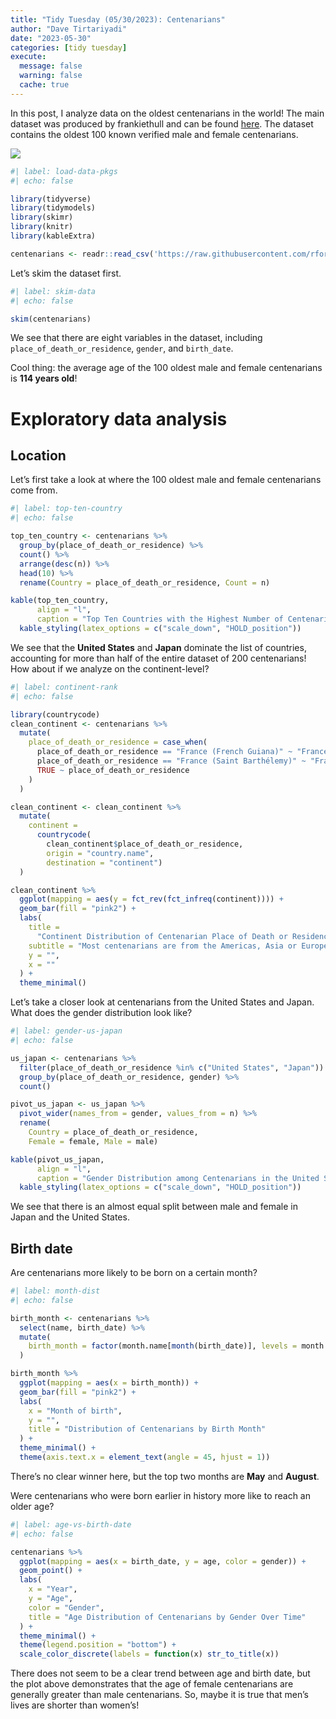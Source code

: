 ---
title: "Tidy Tuesday (05/30/2023): Centenarians"
author: "Dave Tirtariyadi"
date: "2023-05-30"
categories: [tidy tuesday]
execute: 
  message: false
  warning: false
  cache: true
---

In this post, I analyze data on the oldest centenarians in the world! The main dataset was produced by frankiethull and can be found [here](https://github.com/rfordatascience/tidytuesday/tree/master/data/2023/2023-05-30). The dataset contains the oldest 100 known verified male and female centenarians.

![](old-pic.jpg)

```{r}
#| label: load-data-pkgs
#| echo: false

library(tidyverse)
library(tidymodels)
library(skimr)
library(knitr)
library(kableExtra)

centenarians <- readr::read_csv('https://raw.githubusercontent.com/rfordatascience/tidytuesday/master/data/2023/2023-05-30/centenarians.csv')

```

Let's skim the dataset first.

```{r}
#| label: skim-data
#| echo: false

skim(centenarians)
```

We see that there are eight variables in the dataset, including `place_of_death_or_residence`, `gender`, and `birth_date`.

Cool thing: the average age of the 100 oldest male and female centenarians is **114 years old**!

# Exploratory data analysis

## Location

Let's first take a look at where the 100 oldest male and female centenarians come from.

```{r}
#| label: top-ten-country
#| echo: false

top_ten_country <- centenarians %>% 
  group_by(place_of_death_or_residence) %>% 
  count() %>% 
  arrange(desc(n)) %>% 
  head(10) %>% 
  rename(Country = place_of_death_or_residence, Count = n)

kable(top_ten_country,
      align = "l",
      caption = "Top Ten Countries with the Highest Number of Centenarians") %>% 
  kable_styling(latex_options = c("scale_down", "HOLD_position"))
```

We see that the **United States** and **Japan** dominate the list of countries, accounting for more than half of the entire dataset of 200 centenarians! How about if we analyze on the continent-level?

```{r}
#| label: continent-rank
#| echo: false

library(countrycode)
clean_continent <- centenarians %>% 
  mutate(
    place_of_death_or_residence = case_when(
      place_of_death_or_residence == "France (French Guiana)" ~ "France",
      place_of_death_or_residence == "France (Saint Barthélemy)" ~ "France",
      TRUE ~ place_of_death_or_residence
    )
  )

clean_continent <- clean_continent %>% 
  mutate(
    continent = 
      countrycode(
        clean_continent$place_of_death_or_residence, 
        origin = "country.name", 
        destination = "continent")
  )

clean_continent %>% 
  ggplot(mapping = aes(y = fct_rev(fct_infreq(continent)))) + 
  geom_bar(fill = "pink2") +
  labs(
    title = 
      "Continent Distribution of Centenarian Place of Death or Residence",
    subtitle = "Most centenarians are from the Americas, Asia or Europe",
    y = "",
    x = ""
  ) +
  theme_minimal()
```

Let's take a closer look at centenarians from the United States and Japan. What does the gender distribution look like?

```{r}
#| label: gender-us-japan
#| echo: false

us_japan <- centenarians %>% 
  filter(place_of_death_or_residence %in% c("United States", "Japan")) %>% 
  group_by(place_of_death_or_residence, gender) %>% 
  count()

pivot_us_japan <- us_japan %>%
  pivot_wider(names_from = gender, values_from = n) %>% 
  rename(
    Country = place_of_death_or_residence, 
    Female = female, Male = male)

kable(pivot_us_japan,
      align = "l",
      caption = "Gender Distribution among Centenarians in the United States and Japan") %>% 
  kable_styling(latex_options = c("scale_down", "HOLD_position"))
```

We see that there is an almost equal split between male and female in Japan and the United States.

## Birth date

Are centenarians more likely to be born on a certain month?

```{r}
#| label: month-dist
#| echo: false

birth_month <- centenarians %>% 
  select(name, birth_date) %>% 
  mutate(
    birth_month = factor(month.name[month(birth_date)], levels = month.name)
  )

birth_month %>% 
  ggplot(mapping = aes(x = birth_month)) +
  geom_bar(fill = "pink2") +
  labs(
    x = "Month of birth",
    y = "",
    title = "Distribution of Centenarians by Birth Month"
  ) +
  theme_minimal() +
  theme(axis.text.x = element_text(angle = 45, hjust = 1))
```

There's no clear winner here, but the top two months are **May** and **August**.

Were centenarians who were born earlier in history more like to reach an older age?

```{r}
#| label: age-vs-birth-date
#| echo: false

centenarians %>%
  ggplot(mapping = aes(x = birth_date, y = age, color = gender)) +
  geom_point() +
  labs(
    x = "Year",
    y = "Age",
    color = "Gender",
    title = "Age Distribution of Centenarians by Gender Over Time"
  ) +
  theme_minimal() +
  theme(legend.position = "bottom") +
  scale_color_discrete(labels = function(x) str_to_title(x))
```

There does not seem to be a clear trend between age and birth date, but the plot above demonstrates that the age of female centenarians are generally greater than male centenarians. So, maybe it is true that men's lives are shorter than women's!
